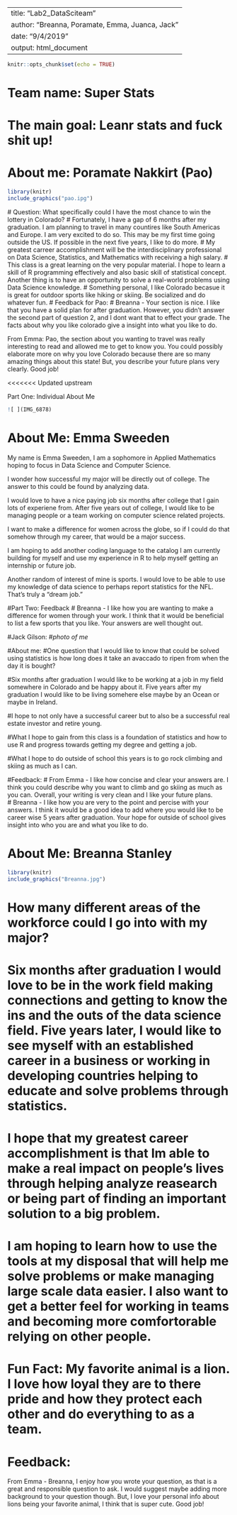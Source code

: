 ---
title: "Lab2_DataSciteam"
author: "Breanna, Poramate, Emma, Juanca, Jack"
date: "9/4/2019"
output: html_document
------

```{r setup, include=FALSE}
knitr::opts_chunk$set(echo = TRUE)
```
# Team name: Super Stats
# The main goal: Leanr stats and fuck shit up!

# About me: Poramate Nakkirt (Pao)
```{r}
library(knitr)
include_graphics("pao.ipg")
```
 # Question:  What specifically could I have the most chance to win the lottery in Colorado? 
 # Fortunately, I have a gap of 6 months after my graduation. I am planning to travel in many countires like South Americas and Europe. I am very excited to do so. This may be my first time going outside the US. If possible in the next five years, I like to do more. 
# My greatest carreer accomplishment will be the interdisciplinary professional on Data Science, Statistics, and Mathematics with receiving a high salary. 
# This class is a great learning on the very popular material. I hope to learn a skill of R programming effectively and also basic skill of statistical concept. Another thing is to have an opportunity to solve a real-world problems using Data Science knowledge.
# Something personal, I like Colorado becasue it is great for outdoor sports like hiking or skiing. Be socialized and do whatever fun. 
# Feedback for Pao:
# Breanna - Your section is nice. I like that you have a solid plan for after graduation. However, you didn't answer the second part of question 2, and I dont want that to effect your grade. The facts about why you like colorado give a insight into what you like to do.

From Emma: Pao, the section about you wanting to travel was really interesting to read  and allowed me to get to know you.  You could possibly elaborate more on why you love Colorado because there are so many amazing things about this state! But, you describe your future plans very clearly.  Good job!

<<<<<<< Updated upstream

Part One: Individual About Me

```{r}
![ ](IMG_6878)
```
# About Me: Emma Sweeden

My name is Emma Sweeden, I am a sophomore in Applied Mathematics hoping to focus in Data Science and Computer Science.

I wonder how successful my major will be directly out of college. The answer to this could be found by analyzing data.

I would love to have a nice paying job six months after college that I gain lots of experiene from.  After five years out of college, I would like to be managing people or a team working on computer science related projects. 

I want to make a difference for women across the globe, so if I could do that somehow through my career, that would be a major success.

I am hoping to add another coding language to the catalog I am currently building for myself and use my experience in R to help myself getting an internship or future job.  

Another random of interest of mine is sports.  I would love to be able to use my knowledge of data science to perhaps report statistics for the NFL.  That's truly a "dream job."

#Part Two: Feedback
# Breanna - I like how you are wanting to make a difference for women through your work. I think that it would be beneficial to list a few sports that you like. Your answers are well thought out. 




#Jack Gilson:
#*photo of me*

#About me:
#One question that I would like to know that could be solved using statistics is how long does it take an avaccado to ripen from when the day it is bought?

#Six months after graduation I would like to be working at a job in my field somewhere in Colorado and be happy about it. Five years after my graduation I would like to be living somehere else maybe by an Ocean or maybe in Ireland.

#I hope to not only have a successful career but to also be a successful real estate investor and retire young.

#What I hope to gain from this class is a foundation of statistics and how to use R and progress towards getting my degree and getting a job.

#What I hope to do outside of school this years is to go rock climbing and skiing as much as I can.

#Feedback:
# From Emma - I like how concise and clear your answers are.  I think you could describe why you want to climb and go skiing as much as you can.  Overall, your writing is very clean and I like your future plans.  
# Breanna - I like how you are very to the point and percise with your answers. I think it would be a good idea to add where you would like to be career wise 5 years after graduation. Your hope for outside of school gives insight into who you are and what you like to do.


# About Me: Breanna Stanley

```{r  out.width = "20%"}
library(knitr)
include_graphics("Breanna.jpg")
```

# How many different areas of the workforce could I go into with my major?

# Six months after graduation I would love to be in the work field making connections and getting to know the ins and the outs of the data science field. Five years later, I would like to see myself with an established career in a business or working in developing countries helping to educate and solve problems through statistics.

# I hope that my greatest career accomplishment is that Im able to make a real impact on people’s lives through helping analyze reasearch or being part of finding an important solution to a big problem.

# I am hoping to learn how to use the tools at my disposal that will help me solve problems or make managing large scale data easier. I also want to get a better feel for working in teams and becoming more comfortorable relying on other people.

# Fun Fact: My favorite animal is a lion. I love how loyal they are to there pride and how they protect each other and do everything to as a team.

# Feedback:
From Emma - Breanna, I enjoy how you wrote your question, as that is a great and responsible question to ask.  I would suggest maybe adding more background to your question though.  But, I love your personal info about lions being your favorite animal, I think that is super cute.  Good job!

